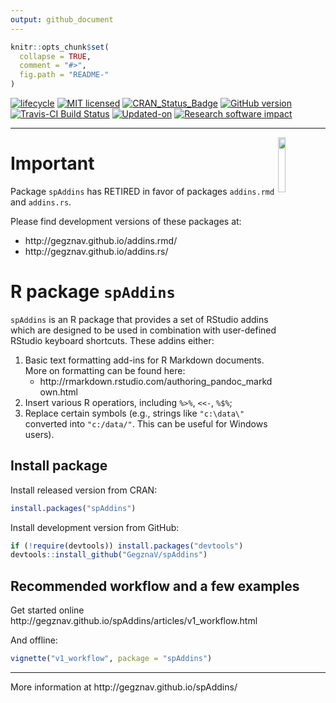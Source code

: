 ```yaml
---
output: github_document
---
```


<!-- RETIRED PACKAGE -->


<!-- README.md is generated from README.Rmd. Please edit that file -->

```r
knitr::opts_chunk$set(
  collapse = TRUE,
  comment = "#>",
  fig.path = "README-"
)
```
[![lifecycle](https://img.shields.io/badge/lifecycle-retired-orange.svg)](https://www.tidyverse.org/lifecycle/#retired)
[![MIT licensed](https://img.shields.io/badge/license-MIT-blue.svg)](https://opensource.org/licenses/MIT)
[![CRAN_Status_Badge](http://www.r-pkg.org/badges/version/spAddins)](https://cran.r-project.org/package=spAddins)
[![GitHub version](https://img.shields.io/badge/GitHub-`r packageVersion("spAddins")`-brightgreen.svg)](https://github.com/GegznaV/spAddins)
[![Travis-CI Build Status](https://travis-ci.org/GegznaV/spAddins.png?branch=master)](https://travis-ci.org/GegznaV/spAddins)
[![Updated-on](https://img.shields.io/badge/Updated%20on-`r gsub('-', '--', Sys.Date())`-yellowgreen.svg)](/commits/master)
[![Research software impact](http://depsy.org/api/package/cran/spAddins/badge.svg)](http://depsy.org/package/r/spAddins)

<!-- [![Rdoc](http://www.rdocumentation.org/badges/version/spAddins)](http://www.rdocumentation.org/packages/spAddins) -->

<!--
```r
knitr::include_graphics("http://gegznav.github.io/spAddins/logo.png")
```
-->
***

<img src="http://gegznav.github.io/spAddins/logo.png" align="right" width="15%" height="15%"/> 
   
Important
==============================================================================
  
Package `spAddins` has RETIRED in favor of packages `addins.rmd` and `addins.rs`.

Please find development versions of these packages at:

- http://gegznav.github.io/addins.rmd/
- http://gegznav.github.io/addins.rs/

   
R package `spAddins`  
==============================================================================

`spAddins` is an R package that provides a set of RStudio addins which
are designed to be used in
combination with user-defined RStudio keyboard shortcuts. These
addins either:

1) Basic text formatting add-ins for R Markdown documents. More on formatting can be found here: 
    - http://rmarkdown.rstudio.com/authoring_pandoc_markdown.html
2) Insert various R operatiors, including `%>%`, `<<-`, `%$%`;
3) Replace certain symbols (e.g., strings like `"c:\data\"` converted into `"c:/data/"`. This can be useful for Windows users).

<!-- 
1) **format text in R Markdown documents**: 
    - **enclose** either selected text or selected rows with special symbols and text gets inerpreted in a special way when rendered with R Markdown (e.g., converts "bold" into "\*\*bold\*\*"
that is interpreted as "**bold**").
2) **insert** text (e.g., operators `%>%`, `<<-`, `%$%`) at the cursor position; 
3)  **replace** symbols in selected
pieces of text (e.g., convert backslashes to forward slashes which results 
in strings like `"c:\data\"` converted into `"c:/data/"`). 
-->



Install package
---------------------------

Install released version from CRAN:
```r
install.packages("spAddins")
```

Install development version from GitHub:
```r
if (!require(devtools)) install.packages("devtools")
devtools::install_github("GegznaV/spAddins")
```

Recommended workflow and a few examples
-----------------------------------------------------

Get started online http://gegznav.github.io/spAddins/articles/v1_workflow.html

And offline:
```r
vignette("v1_workflow", package = "spAddins")
```
<!-- browseVignettes("spAddins") -->

***

More information at http://gegznav.github.io/spAddins/

<!-- ================================================================== -->
<!-- TO DO:  -->

<!-- 1. Create an interactive addin, that enables to select formatting options; -->
<!-- 2. Write unit tests. -->
<!-- 3. Insert link [label](link_location) -->
<!-- 4. Insert image ![caption](image_location) -->
<!-- 5. Insert image with caption (interactive input through Shiny): -->

<!-- fig_id = sub("\\.","_", -->
<!--              paste0("fig_ID__", (as.double(Sys.time())))) -->

<!-- ```{r fig_ID_, fig.align='center', fig.cap=CAPTION,  echo=FALSE, } -->
<!-- # Figure location -->
<!-- knitr::include_graphics("image_location") -->

<!-- # Figure caption/name/description -->
<!-- CAPTION = "The_caption_of_your_figure_comes_here..." -->
<!-- ``` -->

<!-- 6. Write function to check if there is a space before and after the selection -->
<!-- (for %>% and similar operators) -->

<!-- 7. Add possibility not to add list bullets and numbers to the empty rows. -->

